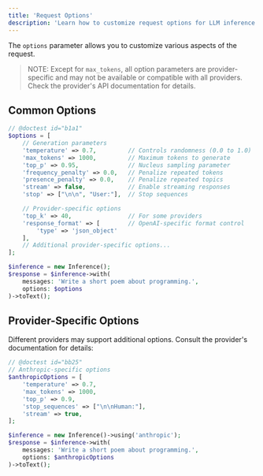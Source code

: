 ```yaml
---
title: 'Request Options'
description: 'Learn how to customize request options for LLM inference in Polyglot.'
---
```


The `options` parameter allows you to customize various aspects of the request.

> NOTE: Except for `max_tokens`, all option parameters are provider-specific and may not be available or compatible with all providers.
> Check the provider's API documentation for details.


## Common Options

```php
// @doctest id="b1a1"
$options = [
    // Generation parameters
    'temperature' => 0.7,         // Controls randomness (0.0 to 1.0)
    'max_tokens' => 1000,         // Maximum tokens to generate
    'top_p' => 0.95,              // Nucleus sampling parameter
    'frequency_penalty' => 0.0,   // Penalize repeated tokens
    'presence_penalty' => 0.0,    // Penalize repeated topics
    'stream' => false,            // Enable streaming responses
    'stop' => ["\n\n", "User:"],  // Stop sequences

    // Provider-specific options
    'top_k' => 40,                // For some providers
    'response_format' => [        // OpenAI-specific format control
        'type' => 'json_object'
    ],
    // Additional provider-specific options...
];

$inference = new Inference();
$response = $inference->with(
    messages: 'Write a short poem about programming.',
    options: $options
)->toText();
```



## Provider-Specific Options

Different providers may support additional options. Consult the provider's documentation for details:

```php
// @doctest id="bb25"
// Anthropic-specific options
$anthropicOptions = [
    'temperature' => 0.7,
    'max_tokens' => 1000,
    'top_p' => 0.9,
    'stop_sequences' => ["\n\nHuman:"],
    'stream' => true,
];

$inference = new Inference()->using('anthropic');
$response = $inference->with(
    messages: 'Write a short poem about programming.',
    options: $anthropicOptions
)->toText();
```
